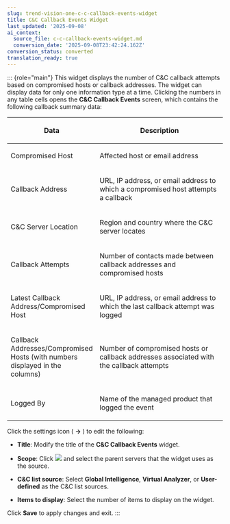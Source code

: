 ```yaml
---
slug: trend-vision-one-c-c-callback-events-widget
title: C&C Callback Events Widget
last_updated: '2025-09-08'
ai_context:
  source_file: c-c-callback-events-widget.md
  conversion_date: '2025-09-08T23:42:24.162Z'
conversion_status: converted
translation_ready: true
---
```


::: {role="main"}
This widget displays the number of C&C callback attempts based on compromised hosts or callback addresses. The widget can display data for only one information type at a time. Clicking the numbers in any table cells opens the **C&C Callback Events** screen, which contains the following callback summary data:

<table>
<colgroup>
<col style="width: 25%" />
<col style="width: 75%" />
</colgroup>
<thead>
<tr>
<th><p>Data</p></th>
<th><p>Description</p></th>
</tr>
</thead>
<tbody>
<tr>
<td><p>Compromised Host</p></td>
<td><p>Affected host or email address</p></td>
</tr>
<tr>
<td><p>Callback Address</p></td>
<td><p>URL, IP address, or email address to which a compromised host attempts a callback</p></td>
</tr>
<tr>
<td><p>C&amp;C Server Location</p></td>
<td><p>Region and country where the C&amp;C server locates</p></td>
</tr>
<tr>
<td><p>Callback Attempts</p></td>
<td><p>Number of contacts made between callback addresses and compromised hosts</p></td>
</tr>
<tr>
<td><p>Latest Callback Address/Compromised Host</p></td>
<td><p>URL, IP address, or email address to which the last callback attempt was logged</p></td>
</tr>
<tr>
<td><p>Callback Addresses/Compromised Hosts (with numbers displayed in the columns)</p></td>
<td><p>Number of compromised hosts or callback addresses associated with the callback attempts</p></td>
</tr>
<tr>
<td><p>Logged By</p></td>
<td><p>Name of the managed product that logged the event</p></td>
</tr>
</tbody>
</table>

Click the settings icon ( **→** ) to edit the following:

- **Title**: Modify the title of the **C&C Callback Events** widget.

- **Scope**: Click ![](/images/w_scope=GUID-D4EAF8B9-EAFF-46C3-94FC-CA65467035B5=1=en-us=Low.webp) and select the parent servers that the widget uses as the source.

- **C&C list source**: Select **Global Intelligence**, **Virtual Analyzer**, or **User-defined** as the C&C list sources.

- **Items to display**: Select the number of items to display on the widget.

Click **Save** to apply changes and exit.
:::
